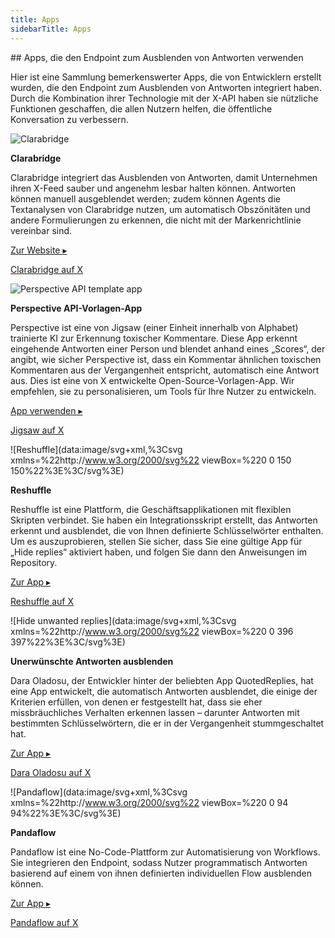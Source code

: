 ```yaml
---
title: Apps
sidebarTitle: Apps
---
```




<div id="apps-using-the-hide-replies-endpoint">
  ## Apps, die den Endpoint zum Ausblenden von Antworten verwenden
</div>

Hier ist eine Sammlung bemerkenswerter Apps, die von Entwicklern erstellt wurden, die den Endpoint zum Ausblenden von Antworten integriert haben. Durch die Kombination ihrer Technologie mit der X-API haben sie nützliche Funktionen geschaffen, die allen Nutzern helfen, die öffentliche Konversation zu verbessern.

![Clarabridge](https://cdn.cms-twdigitalassets.com/content/dam/developer-twitter/hide-replies/clarabridge.jpg.twimg.1920.jpg)

**Clarabridge**

Clarabridge integriert das Ausblenden von Antworten, damit Unternehmen ihren X-Feed sauber und angenehm lesbar halten können. Antworten können manuell ausgeblendet werden; zudem können Agents die Textanalysen von Clarabridge nutzen, um automatisch Obszönitäten und andere Formulierungen zu erkennen, die nicht mit der Markenrichtlinie vereinbar sind.

[Zur Website ▸](https://www.clarabridge.com/ "Zur Website ▸")

[Clarabridge auf X](https://x.com/Clarabridge "Clarabridge auf X")

![Perspective API template app](https://cdn.cms-twdigitalassets.com/content/dam/developer-twitter/hide-replies/perspective-logo.png.twimg.1920.png)

**Perspective API-Vorlagen-App**

Perspective ist eine von Jigsaw (einer Einheit innerhalb von Alphabet) trainierte KI zur Erkennung toxischer Kommentare. Diese App erkennt eingehende Antworten einer Person und blendet anhand eines „Scores“, der angibt, wie sicher Perspective ist, dass ein Kommentar ähnlichen toxischen Kommentaren aus der Vergangenheit entspricht, automatisch eine Antwort aus. Dies ist eine von X entwickelte Open-Source-Vorlagen-App. Wir empfehlen, sie zu personalisieren, um Tools für Ihre Nutzer zu entwickeln.

[App verwenden ▸](https://quintessential-yoke.glitch.me "App verwenden ▸")

[Jigsaw auf X](https://x.com/jigsaw "Jigsaw auf X")

![Reshuffle](data:image/svg+xml,%3Csvg xmlns=%22http://www.w3.org/2000/svg%22 viewBox=%220 0 150 150%22%3E%3C/svg%3E)

**Reshuffle**

Reshuffle ist eine Plattform, die Geschäftsapplikationen mit flexiblen Skripten verbindet. Sie haben ein Integrationsskript erstellt, das Antworten erkennt und ausblendet, die von Ihnen definierte Schlüsselwörter enthalten. Um es auszuprobieren, stellen Sie sicher, dass Sie eine gültige App für „Hide replies“ aktiviert haben, und folgen Sie dann den Anweisungen im Repository.

[Zur App ▸](https://github.com/reshufflehq/reshuffle "Zur App ▸")

[Reshuffle auf X](https://x.com/reshufflehq "Reshuffle auf X")

![Hide unwanted replies](data:image/svg+xml,%3Csvg xmlns=%22http://www.w3.org/2000/svg%22 viewBox=%220 0 396 397%22%3E%3C/svg%3E)

**Unerwünschte Antworten ausblenden**

Dara Oladosu, der Entwickler hinter der beliebten App QuotedReplies, hat eine App entwickelt, die automatisch Antworten ausblendet, die einige der Kriterien erfüllen, von denen er festgestellt hat, dass sie eher missbräuchliches Verhalten erkennen lassen – darunter Antworten mit bestimmten Schlüsselwörtern, die er in der Vergangenheit stummgeschaltet hat.

[Zur App ▸](https://hideunwantedreplies.com/ "Zur App ▸")

[Dara Oladosu auf X](https://x.com/dara_tobi "Dara Oladosu auf X")

![Pandaflow](data:image/svg+xml,%3Csvg xmlns=%22http://www.w3.org/2000/svg%22 viewBox=%220 0 94 94%22%3E%3C/svg%3E)

**Pandaflow**

Pandaflow ist eine No-Code-Plattform zur Automatisierung von Workflows. Sie integrieren den Endpoint, sodass Nutzer programmatisch Antworten basierend auf einem von ihnen definierten individuellen Flow ausblenden können.

[Zur App ▸](https://pandaflow.io/ "Zur App ▸")

[Pandaflow auf X](https://x.com/pandaflowio "Pandaflow auf X")